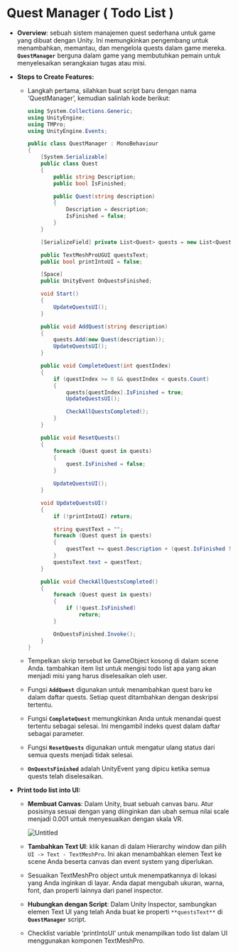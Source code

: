 # Quest Manager ( Todo List )

- **Overview**: sebuah sistem manajemen quest sederhana untuk game yang dibuat dengan Unity. Ini memungkinkan pengembang untuk menambahkan, memantau, dan mengelola quests dalam game mereka. **`QuestManager`** berguna dalam game yang membutuhkan pemain untuk menyelesaikan serangkaian tugas atau misi.
- **Steps to Create Features:**
    - Langkah pertama, silahkan buat script baru dengan nama ‘QuestManager’, kemudian salinlah kode berikut:
        
        ```csharp copy
        using System.Collections.Generic;
        using UnityEngine;
        using TMPro;
        using UnityEngine.Events;
        
        public class QuestManager : MonoBehaviour
        {
            [System.Serializable]
            public class Quest
            {
                public string Description;
                public bool IsFinished;
        
                public Quest(string description)
                {
                    Description = description;
                    IsFinished = false;
                }
            }
        
            [SerializeField] private List<Quest> quests = new List<Quest>();
        
            public TextMeshProUGUI questsText;
            public bool printIntoUI = false;
        
            [Space]
            public UnityEvent OnQuestsFinished;
        
            void Start()
            {
                UpdateQuestsUI();
            }
        
            public void AddQuest(string description)
            {
                quests.Add(new Quest(description));
                UpdateQuestsUI();
            }
        
            public void CompleteQuest(int questIndex)
            {
                if (questIndex >= 0 && questIndex < quests.Count)
                {
                    quests[questIndex].IsFinished = true;
                    UpdateQuestsUI();
        
                    CheckAllQuestsCompleted();
                }
            }
        
            public void ResetQuests()
            {
                foreach (Quest quest in quests)
                {
                    quest.IsFinished = false;
                }
        
                UpdateQuestsUI();
            }
        
            void UpdateQuestsUI()
            {
                if (!printIntoUI) return;
        
                string questText = "";
                foreach (Quest quest in quests)
                {
                    questText += quest.Description + (quest.IsFinished ? " (Selesai)\n" : " (Belum Selesai)\n");
                }
                questsText.text = questText;
            }
        
            public void CheckAllQuestsCompleted()
            {
                foreach (Quest quest in quests)
                {
                    if (!quest.IsFinished)
                        return;
                }
        
                OnQuestsFinished.Invoke();
            }
        }
        ```
        
    - Tempelkan skrip tersebut ke GameObject kosong di dalam scene Anda. tambahkan item list untuk mengisi todo list apa yang akan menjadi misi yang harus diselesaikan oleh user.
    - Fungsi **`AddQuest`** digunakan untuk menambahkan quest baru ke dalam daftar quests. Setiap quest ditambahkan dengan deskripsi tertentu.
    - Fungsi **`CompleteQuest`** memungkinkan Anda untuk menandai quest tertentu sebagai selesai. Ini mengambil indeks quest dalam daftar sebagai parameter.
    - Fungsi **`ResetQuests`** digunakan untuk mengatur ulang status dari semua quests menjadi tidak selesai.
    - **`OnQuestsFinished`** adalah UnityEvent yang dipicu ketika semua quests telah diselesaikan.
    
- **Print todo list into UI:**
    - **Membuat Canvas**: Dalam Unity, buat sebuah canvas baru. Atur posisinya sesuai dengan yang diinginkan dan ubah semua nilai scale menjadi 0.001 untuk menyesuaikan dengan skala VR.
        
        ![Untitled](https://prod-files-secure.s3.us-west-2.amazonaws.com/05cdfccc-adb3-469e-aac5-6dc11ecc1b49/c3c528c4-29f0-48b0-b1c6-d90abeaaeafc/Untitled.png)
        
    - **Tambahkan Text UI**: klik kanan di dalam Hierarchy window dan pilih `UI -> Text - TextMeshPro`. Ini akan menambahkan elemen Text ke scene Anda beserta canvas dan event system yang diperlukan.
    - Sesuaikan TextMeshPro object untuk menempatkannya di lokasi yang Anda inginkan di layar. Anda dapat mengubah ukuran, warna, font, dan properti lainnya dari panel inspector.
    - **Hubungkan dengan Script**: Dalam Unity Inspector, sambungkan elemen Text UI yang telah Anda buat ke properti `**questsText**` di **`QuestManager`** script.
    - Checklist variable ‘printIntoUI’ untuk menampilkan todo list dalam UI menggunakan komponen TextMeshPro.